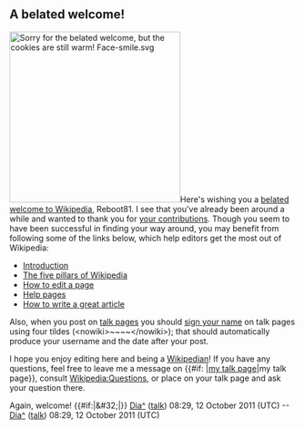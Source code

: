 <article id="33384942" title=User talk:Reboot81>
	<talkpage id="33384942" title="User talk:Reboot81">
== A belated welcome! ==

[[Image:Chocolate chip cookies.jpg|thumb|300px|Sorry for the belated welcome, but the cookies are still warm! [[File:Face-smile.svg|25px]]]]Here's wishing you a [[wikt:belated|belated]] [[Wikipedia:Welcoming committee/Welcome to Wikipedia|welcome to Wikipedia]], Reboot81. I see that you've already been around a while and wanted to thank you for [[Special:Contributions/Reboot81|your contributions]]. Though you seem to have been successful in finding your way around, you may benefit from following some of the links below, which help editors get the most out of Wikipedia:
* [[Wikipedia:Introduction|Introduction]]
* [[Wikipedia:Five pillars|The five pillars of Wikipedia]]
* [[Wikipedia:How to edit a page|How to edit a page]]
* [[Help:Contents|Help pages]]
* [[Wikipedia:Article development|How to write a great article]]
Also, when you post on [[Wikipedia:Talk page|talk pages]] you should [[Wikipedia:Sign your posts on talk pages|sign your name]] on talk pages using four tildes (&lt;nowiki&gt;~~~~&lt;/nowiki&gt;); that should automatically produce your username and the date after your post.

I hope you enjoy editing here and being a [[Wikipedia:Wikipedians|Wikipedian]]! If you have any questions, feel free to leave me a message on {{#if: |[[User talk:{{{1}}}|my talk page]]|my talk page}}, consult [[Wikipedia:Questions]], or place {{tl|helpme}} on your talk page and ask your question there.

Again, welcome! {{#if:|&amp;#32;{{{3}}}|}} [[User:Dia^|Dia^]] ([[User talk:Dia^|talk]]) 08:29, 12 October 2011 (UTC) --[[User:Dia^|Dia^]] ([[User talk:Dia^|talk]]) 08:29, 12 October 2011 (UTC)
	</talkpage>
</article>